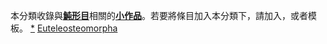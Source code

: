 {{Catnav|頁面分類|自然科学|……|动物|……|鱼类|魨形目}}
{{hiddencat}}
本分類收錄與'''[[魨形目|魨形目]]'''相關的'''[[Wikipedia:小作品|小作品]]'''。若要將條目加入本分類下，請加入'''{{tl|Tetraodontiformes-stub}}'''，或者'''{{tl|鲀形目小作品}}'''模板。
[[category:鲀形目|*]]
[[category:辐鳍鱼小作品|Euteleosteomorpha]]